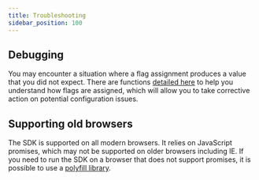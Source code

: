 ```yaml
---
title: Troubleshooting
sidebar_position: 100
---
```


## Debugging

You may encounter a situation where a flag assignment produces a value that you did not expect. There are functions [detailed here](/sdks/sdk-features/debugging-flag-assignment) to help you understand how flags are assigned, which will allow you to take corrective action on potential configuration issues. 

## Supporting old browsers

The SDK is supported on all modern browsers. It relies on JavaScript promises, which may not be supported on older browsers including IE. If you need to run the SDK on a browser that does not support promises, it is possible to use a [polyfill library](https://www.npmjs.com/package/promise-polyfill).